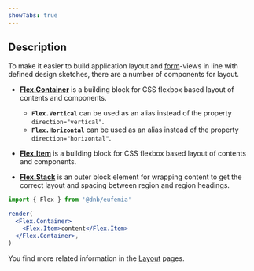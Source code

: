 ```yaml
---
showTabs: true
---
```


## Description

To make it easier to build application layout and [form](/uilib/extensions/forms)-views in line with defined design sketches, there are a number of components for layout.

- **[Flex.Container](/uilib/layout/flex/container)** is a building block for CSS flexbox based layout of contents and components.

  - **`Flex.Vertical`** can be used as an alias instead of the property `direction="vertical"`.
  - **`Flex.Horizontal`** can be used as an alias instead of the property `direction="horizontal"`.

- **[Flex.Item](/uilib/layout/flex/item)** is a building block for CSS flexbox based layout of contents and components.

- **[Flex.Stack](/uilib/layout/flex/stack)** is an outer block element for wrapping content to get the correct layout and spacing between region and region headings.

```jsx
import { Flex } from '@dnb/eufemia'

render(
  <Flex.Container>
    <Flex.Item>content</Flex.Item>
  </Flex.Container>,
)
```

You find more related information in the [Layout](/uilib/layout) pages.
